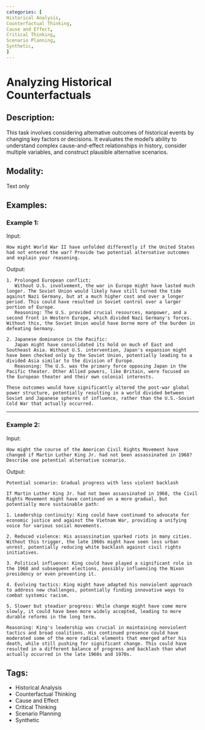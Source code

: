 ```yaml
---
categories: [
Historical Analysis,
Counterfactual Thinking,
Cause and Effect,
Critical Thinking,
Scenario Planning,
Synthetic,
]
---
```


# Analyzing Historical Counterfactuals

## Description:
This task involves considering alternative outcomes of historical events by changing key factors or decisions. It evaluates the model's ability to understand complex cause-and-effect relationships in history, consider multiple variables, and construct plausible alternative scenarios.

## Modality:
Text only

## Examples:

### Example 1:

Input:

```
How might World War II have unfolded differently if the United States had not entered the war? Provide two potential alternative outcomes and explain your reasoning.
```

Output:

```
1. Prolonged European conflict:
   Without U.S. involvement, the war in Europe might have lasted much longer. The Soviet Union would likely have still turned the tide against Nazi Germany, but at a much higher cost and over a longer period. This could have resulted in Soviet control over a larger portion of Europe.
   Reasoning: The U.S. provided crucial resources, manpower, and a second front in Western Europe, which divided Nazi Germany's forces. Without this, the Soviet Union would have borne more of the burden in defeating Germany.

2. Japanese dominance in the Pacific:
   Japan might have consolidated its hold on much of East and Southeast Asia. Without U.S. intervention, Japan's expansion might have been checked only by the Soviet Union, potentially leading to a divided Asia similar to the division of Europe.
   Reasoning: The U.S. was the primary force opposing Japan in the Pacific theater. Other Allied powers, like Britain, were focused on the European theater and their own colonial interests.

These outcomes would have significantly altered the post-war global power structure, potentially resulting in a world divided between Soviet and Japanese spheres of influence, rather than the U.S.-Soviet Cold War that actually occurred.
```

---

### Example 2:

Input:

```
How might the course of the American Civil Rights Movement have changed if Martin Luther King Jr. had not been assassinated in 1968? Describe one potential alternative scenario.
```

Output:

```
Potential scenario: Gradual progress with less violent backlash

If Martin Luther King Jr. had not been assassinated in 1968, the Civil Rights Movement might have continued on a more gradual, but potentially more sustainable path:

1. Leadership continuity: King could have continued to advocate for economic justice and against the Vietnam War, providing a unifying voice for various social movements.

2. Reduced violence: His assassination sparked riots in many cities. Without this trigger, the late 1960s might have seen less urban unrest, potentially reducing white backlash against civil rights initiatives.

3. Political influence: King could have played a significant role in the 1968 and subsequent elections, possibly influencing the Nixon presidency or even preventing it.

4. Evolving tactics: King might have adapted his nonviolent approach to address new challenges, potentially finding innovative ways to combat systemic racism.

5. Slower but steadier progress: While change might have come more slowly, it could have been more widely accepted, leading to more durable reforms in the long term.

Reasoning: King's leadership was crucial in maintaining nonviolent tactics and broad coalitions. His continued presence could have moderated some of the more radical elements that emerged after his death, while still pushing for significant change. This could have resulted in a different balance of progress and backlash than what actually occurred in the late 1960s and 1970s.
```

## Tags:
- Historical Analysis
- Counterfactual Thinking
- Cause and Effect
- Critical Thinking
- Scenario Planning
- Synthetic